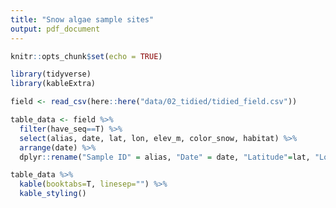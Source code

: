 ```yaml
---
title: "Snow algae sample sites"
output: pdf_document
---
```


```r
knitr::opts_chunk$set(echo = TRUE)
```

```r
library(tidyverse)
library(kableExtra)
```


```r
field <- read_csv(here::here("data/02_tidied/tidied_field.csv"))

table_data <- field %>% 
  filter(have_seq==T) %>% 
  select(alias, date, lat, lon, elev_m, color_snow, habitat) %>%
  arrange(date) %>% 
  dplyr::rename("Sample ID" = alias, "Date" = date, "Latitude"=lat, "Longitude"=lon, "Elevation (m)"=elev_m, "Color snow"=color_snow, "Habitat"=habitat)
```


```r
table_data %>% 
  kable(booktabs=T, linesep="") %>% 
  kable_styling()
```

